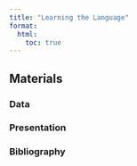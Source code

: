 ```yaml
---
title: "Learning the Language"
format:
  html:
    toc: true
---
```


## Materials

### Data

### Presentation

### Bibliography